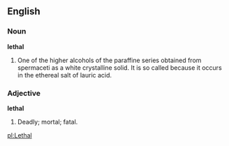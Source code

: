 ==English==

===Noun===

'''lethal'''

#One of the higher alcohols of the paraffine series obtained from spermaceti as a white crystalline solid. It is so called because it occurs in the ethereal salt of lauric acid.

===Adjective===

'''lethal'''

#Deadly; mortal; fatal.

[[pl:Lethal]]